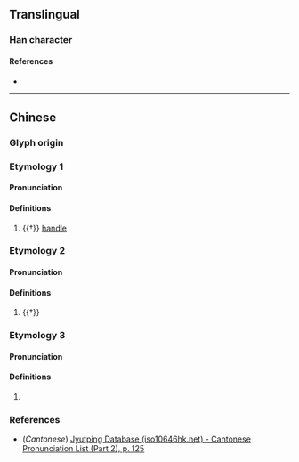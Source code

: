 {{character info}}
==Translingual==

===Han character===
{{Han char|rn=75|rad=木|as=03|sn=7|four=|canj=SD|ids=⿸尸木}}

====References====
* {{Han ref|kx=0512.040|dkj=14472|dj=0897.070|hdz=21162.020|uh=6758|ud=26456}}

----

==Chinese==

===Glyph origin===
{{Han etym}}

===Etymology 1===
{{zh-forms|alt=𣐉,𣒺}}

====Pronunciation====
{{zh-pron
|m=chì
|c=ci3
|mc=y
|oc=y
|ma=
|cat=n
}}

====Definitions====
{{zh-hanzi}}

# {{†}} [[handle]]

===Etymology 2===
{{zh-forms}}

====Pronunciation====
{{zh-pron
|m=chì,chī
|cat=
}}

====Definitions====
{{zh-hanzi}}

# {{†}} {{zh-only|墨杘}}

===Etymology 3===
{{zh-forms}}

====Pronunciation====
{{zh-pron
|c=cat6
|cat=
}}

====Definitions====
{{zh-hanzi}}

# {{rfv-sense|zh}} {{lb|zh|Cantonese|vulgar}} {{zh-alt-form|𨳍|tr=-}}

===References===
* (''Cantonese'') [http://www.iso10646hk.net/jp/document/download.jsp Jyutping Database (iso10646hk.net) - Cantonese Pronunciation List (Part 2), p. 125]